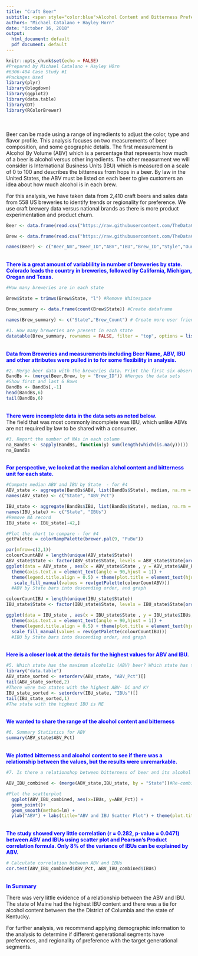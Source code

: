 ---
title: "Craft Beer"
subtitle: <span style="color:blue">Alcohol Content and Bitterness Preference Analysis</span>
authors: "Michael Catalano + Hayley Horn"
date: "October 16, 2018"
output:
  html_document: default
  pdf document: default
---

```{r setup, echo=FALSE}
knitr::opts_chunk$set(echo = FALSE)
#Prepared by Michael Catalano + Hayley HOrn
#6306-404 Case Study #1
#Packages Used
library(plyr)
library(blogdown)
library(ggplot2)
library(data.table)
library(DT)
library(RColorBrewer)

```

<br><br>
Beer can be made using a range of ingredients to adjust the color, type and flavor profile. This analysis focuses on two measurements of beer composition, and some geographic details. The first measurement is Alcohol By Volume (ABV) which is a percentage that represents how much of a beer is alcohol versus other ingredients. The other measurment we will consider is International Business Units (IBU) which is measured on a scale of 0 to 100 and describes the bitterness from hops in a beer. By law in the United States, the ABV must be listed on each beer to give customers an idea about how much alcohol is in each brew. 

For this analysis, we have taken data from 2,410 craft beers and sales data from 558 US breweries to identify trends or regionality for preference. We use craft brewery data versus national brands as there is more product experimentation and product churn.
<br>

```{r Data_Load, echo=FALSE}

Beer <- data.frame(read.csv("https://raw.githubusercontent.com/TheDataCurator/SMU-MSDS/master/Case%20Study/Beers.csv", header = TRUE, sep = ",", dec = ".")) #Load the Beer data semicolon delimitied text file

Brew <- data.frame(read.csv("https://raw.githubusercontent.com/TheDataCurator/SMU-MSDS/master/Case%20Study/Breweries.csv", header = TRUE, sep = ",", dec = ".")) #Load the Brewery data

names(Beer) <- c("Beer_Nm","Beer_ID","ABV","IBU","Brew_ID","Style","Ounces")#Rename for consistency and easier linking
```

<br><span style="color:blue">
<b>There is a great amount of variablility in number of breweries by state. Colorado leads the country in breweries, followed by California, Michigan, Oregan and Texas.</b>
<br></span>
```{r Brewery_Count, echo=FALSE}
#How many breweries are in each state

Brew$State = trimws(Brew$State, "l") #Remove Whitespace

Brew_summary <- data.frame(count(Brew$State)) #Create dataframe

names(Brew_summary) <- c("State","Brew_Count") # Create more user friendly labels

#1. How many breweries are present in each state
datatable(Brew_summary, rownames = FALSE, filter = "top", options = list(pageLength = 5, scrollX = T),class = 'cell-border stripe',caption = 'Table 1: Count of Craft Breweries by State.', width = 500 ) #Creates table for easy filtering and view of breweries by STate
```
<br><span style="color:blue">
<b>Data from Breweries and measurements including Beer Name, ABV, IBU and other attributes were pulled in to for some flexibility in analysis.</b>
<br></span>
```{r merge, echo = FALSE}
#2. Merge beer data with the breweries data. Print the first six observations and last six observations to check the merged file.
BandBs <- (merge(Beer,Brew, by = "Brew_ID")) #Merges the data sets 
#Show first and last 6 Rows
BandBs <- BandBs[,-1]
head(BandBs,6)
tail(BandBs,6)
```
<br><span style="color:blue">
<b>There were incomplete data in the data sets as noted below.</b></span><br>
The field that was most commonly incomplete was IBU, which unlike ABVs are not required by law to be shared with a consumer.
<br>

```{r incompletes, echo = FALSE}
#3. Report the number of NAs in each column
na_BandBs <- sapply(BandBs, function(y) sum(length(which(is.na(y)))))
na_BandBs 
```
<br><span style="color:blue">
<b>For perspective, we looked at the median alchol content and bitterness unit for each state.</b></span>
<br>
```{r ABV_IBU_y_State, echo = FALSE}
#Compute median ABV and IBU by State  - for #4
ABV_state <- aggregate(BandBs$ABV, list(BandBs$State), median, na.rm = TRUE)
names(ABV_state) <- c("State", "ABV_Pct")

IBU_state <- aggregate(BandBs$IBU, list(BandBs$State), median, na.rm = TRUE)
names(IBU_state) <- c("State", "IBUs")
#Remove NA record
IBU_state <- IBU_state[-42,]

#Plot the chart to compare - for #4
getPalette = colorRampPalette(brewer.pal(9, "PuBu"))

par(mfrow=c(2,1))
colourCountABV = length(unique(ABV_state$State))
ABV_state$State <- factor(ABV_state$State, levels = ABV_state$State[order(-ABV_state$ABV_Pct)])
ggplot(data = ABV_state , aes(x = ABV_state$State , y = ABV_state$ABV_Pct, fill = ABV_state$State)) + geom_bar(stat = 'identity', show.legend = FALSE) + labs(title = "Beer ABV by State", x = 'State', y = 'ABV' , fill = 'State') + theme_bw(10) +
  theme(axis.text.x = element_text(angle = 90,hjust = 1)) +
  theme(legend.title.align = 0.5) + theme(plot.title = element_text(hjust = 0.5))+
   scale_fill_manual(values = rev(getPalette(colourCountABV)))
  #ABV by State bars into descending order, and graph

colourCountIBU = length(unique(IBU_state$State))
IBU_state$State <- factor(IBU_state$State, levels = IBU_state$State[order(-IBU_state$IBUs)])

ggplot(data = IBU_state , aes(x = IBU_state$State , y = IBU_state$IBUs, fill = IBU_state$State)) + geom_bar(stat = "identity", show.legend = FALSE) + labs(title = "Beer IBUs by State", x = "State", y = "IBUs" , fill = 'State') + theme_bw(10) +
  theme(axis.text.x = element_text(angle = 90,hjust = 1)) +
  theme(legend.title.align = 0.5) + theme(plot.title = element_text(hjust = 0.5))+
  scale_fill_manual(values = rev(getPalette(colourCountIBU)))
  #IBU by State bars into descending order, and graph
```
<br><span style="color:blue">
<b>Here is a closer look at the details for the highest values for ABV and IBU.</b>
<br></span>

```{r Max ABV, echo=FALSE}
#5. Which state has the maximum alcoholic (ABV) beer? Which state has the most bitter (IBU) beer?
library("data.table")
ABV_state_sorted <- setorderv(ABV_state, "ABV_Pct")[]
tail(ABV_state_sorted,2)
#There were two states with the highest ABV- DC and KY
IBU_state_sorted <- setorderv(IBU_state, "IBUs")[]
tail(IBU_state_sorted,1)
#The state with the highest IBU is ME
```
<br><b><span style="color:blue">
We wanted to share the range of the alcohol content and bitterness </b><br></spN>
```{r Summary Statistics, echo=FALSE}
#6. Summary Statistics for ABV
summary(ABV_state$ABV_Pct)
```

<br><b> <span style="color:blue">We plotted bitterness and alcohol content to see if there was a relationship between the values, but the results were unremarkable.
</b><br></span>
```{r Scatterplot, echo=FALSE}
#7. Is there a relationshop between bitterness of beer and its alcohol content. Use a scatterplot to visualize the data.

ABV_IBU_combined <- (merge(ABV_state,IBU_state, by = "State"))#Re-combine ABV and IBU tables

#Plot the scatterplot
  ggplot(ABV_IBU_combined, aes(x=IBUs, y=ABV_Pct)) + 
  geom_point()+
  geom_smooth(method=lm) +
  ylab("ABV") + labs(title="ABV and IBU Scatter Plot") + theme(plot.title = element_text(hjust = 0.5))
```
<br><b><span style="color:blue">
The study showed very little correlation (r = 0.282, p-value = 0.0471) between ABV and IBUs using scatter plot and Pearson's Product correlation formula. Only 8% of the variance of IBUs can be explained by ABV.</b></span><br>
```{r correlation, echo=FALSE}
# Calculate correlation between ABV and IBUs
cor.test(ABV_IBU_combined$ABV_Pct, ABV_IBU_combined$IBUs)
```
<br><span style="color:blue"><b>In Summary</b></span>

There was very little evidence of a relationship between the ABV and IBU. The state of Maine had the highest IBU content and there was a tie for alcohol content between the the District of Columbia and the state of Kentucky.

For further analysis, we recommend applying demographic information to the analysis to determine if different generational segments have preferences, and regionality of preference with the target generational segments.  
